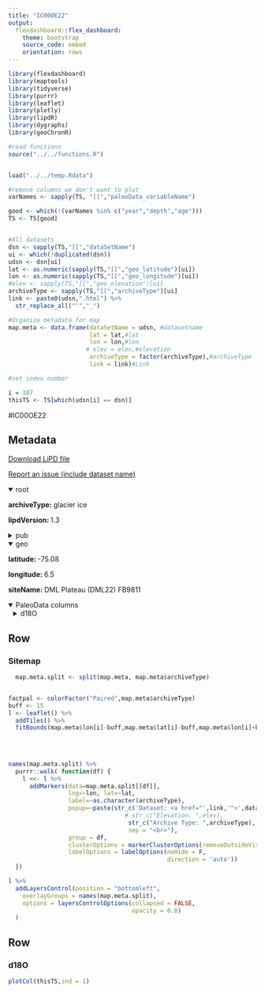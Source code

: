 ```yaml
---
title: "IC00OE22"
output: 
  flexdashboard::flex_dashboard:
    theme: bootstrap
    source_code: embed
    orientation: rows
---
```


```r
library(flexdashboard)
library(maptools)
library(tidyverse)
library(purrr)
library(leaflet)
library(plotly)
library(lipdR)
library(dygraphs)
library(geoChronR)

#read functions
source("../../functions.R")


load("../../temp.Rdata")

#remove columns we don't want to plot
varNames <- sapply(TS, "[[","paleoData_variableName")

good <- which(!(varNames %in% c("year","depth","age")))
TS <- TS[good]


#All datasets
dsn <- sapply(TS,"[[","dataSetName")
ui <- which(!duplicated(dsn))
udsn <- dsn[ui]
lat <- as.numeric(sapply(TS,"[[","geo_latitude")[ui])
lon <- as.numeric(sapply(TS,"[[","geo_longitude")[ui])
#elev <- sapply(TS,"[[","geo_elevation")[ui]
archiveType <- sapply(TS,"[[","archiveType")[ui]
link <- paste0(udsn,".html") %>% 
  str_replace_all("'","_")

#Organize metadata for map
map.meta <- data.frame(dataSetName = udsn, #datasetname
                       lat = lat,#lat
                       lon = lon,#lon
                      # elev = elev,#elevation
                       archiveType = factor(archiveType),#archiveType
                       link = link)#Link

#set index number

i = 107
thisTS <- TS[which(udsn[i] == dsn)]
```
#IC00OE22

Metadata {.sidebar}
-------------------------------------
[Download LiPD file](IC00OE22.lpd)
            

[Report an issue (include dataset name)](https://github.com/nickmckay/LiPDverse/issues)

<details open style="margin-left: 0px">
<summary>root</summary>
<p style="margin-left: 0px"><strong>archiveType: </strong>glacier ice
<p style="margin-left: 0px"><strong>lipdVersion: </strong>1.3
</details>
<details>
<summary>pub</summary>
<details style="margin-left: 10px">
<summary>pub1</summary>
<p style="margin-left: 10px"><strong>author: </strong>Oerter
<p style="margin-left: 10px"><strong>pubYear: </strong>2000
<p style="margin-left: 10px"><strong>DOI: </strong>10.3189/172756499781821445
</details>
</details>
<details open style="margin-left: 0px">
<summary>geo</summary>
<p style="margin-left: 0px"><strong>latitude: </strong>-75.08
<p style="margin-left: 0px"><strong>longitude: </strong>6.5
<p style="margin-left: 0px"><strong>siteName: </strong>DML Plateau (DML22) FB9811
</details>
<details open>
<summary>PaleoData columns</summary>
<details style="margin-left: 10px">
<summary>d18O</summary>
<p style="margin-left: 10px"><strong>TSid: </strong>IC00OE2201A
<p style="margin-left: 10px"><strong>variableName: </strong>d18O
<p style="margin-left: 10px"><strong>units: </strong>permil
<p style="margin-left: 10px"><strong>description: </strong>d18O of glacier ice
<details>
<summary>interpretation</summary>
<details style="margin-left: 20px">
<summary>1</summary>
<p style="margin-left: 20px"><strong>basis: </strong>correlation to meteorological data
<p style="margin-left: 20px"><strong>interpDirection: </strong>positive
<p style="margin-left: 20px"><strong>scope: </strong>climate
<p style="margin-left: 20px"><strong>seasonality: </strong>annual
<p style="margin-left: 20px"><strong>variable: </strong>temperature
<p style="margin-left: 20px"><strong>variableDetail: </strong>air
</details>
<details style="margin-left: 20px">
<summary>2</summary>
<p style="margin-left: 20px"><strong>basis: </strong>Dansgaard W. 1964. Stable isotopes in precipitation. Tellus 16: 436–468.
<p style="margin-left: 20px"><strong>direction: </strong>positive
<p style="margin-left: 20px"><strong>inferredMaterial: </strong>precipitation
<p style="margin-left: 20px"><strong>integrationTime: </strong>1
<p style="margin-left: 20px"><strong>integrationTimeBasis: </strong>age model based on volcanic horizons and counting of annual layers (seasonal variations of stable isotopes)
<p style="margin-left: 20px"><strong>integrationTimeUncertainty: </strong>1 to 10
<p style="margin-left: 20px"><strong>integrationTimeUncertaintyType: </strong>chronology
<p style="margin-left: 20px"><strong>integrationTimeUnits: </strong>years
<p style="margin-left: 20px"><strong>mathematicalRelation: </strong>linear
<p style="margin-left: 20px"><strong>rank: </strong>1
<p style="margin-left: 20px"><strong>scope: </strong>isotope
<p style="margin-left: 20px"><strong>seasonality: </strong>annual
<p style="margin-left: 20px"><strong>variable: </strong>d18O of precipitation
</details>
</details>
</details>

Row
-----------------------------------------------------------------------

### Sitemap

```r
  map.meta.split <- split(map.meta, map.meta$archiveType)


factpal <- colorFactor("Paired",map.meta$archiveType)
buff <- 15
l <- leaflet() %>% 
  addTiles() %>% 
  fitBounds(map.meta$lon[i]-buff,map.meta$lat[i]-buff,map.meta$lon[i]+buff,map.meta$lat[i]+buff)
  

  
  
names(map.meta.split) %>%
  purrr::walk( function(df) {
    l <<- l %>%
      addMarkers(data=map.meta.split[[df]],
                 lng=~lon, lat=~lat,
                 label=~as.character(archiveType),
                 popup=~paste(str_c('Dataset: <a href="',link,'">',dataSetName,'</a>'),
                                 # str_c("Elevation: ",elev),
                                  str_c("Archive Type: ",archiveType),
                                  sep = "<br>"),
                 group = df,
                 clusterOptions = markerClusterOptions(removeOutsideVisibleBounds = F),
                 labelOptions = labelOptions(noHide = F,
                                             direction = 'auto'))
  })

l %>%
  addLayersControl(position = "bottomleft",
    overlayGroups = names(map.meta.split),
    options = layersControlOptions(collapsed = FALSE,
                                   opacity = 0.8)
  )
```

Row {.tabset .tabset-fade}
-----------------------------------------------------------------------

### d18O
```r
plotCol(thisTS,ind = 1)
```
